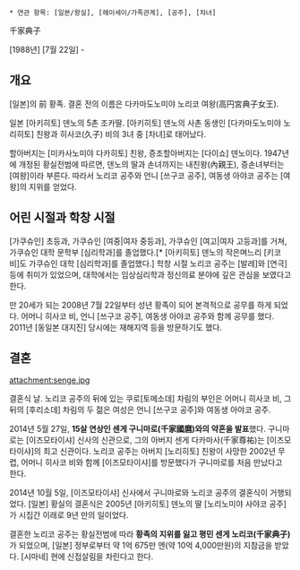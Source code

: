  * 연관 항목: [일본/왕실], [헤이세이/가족관계], [공주], [차녀]

千家典子

[1988년] [7월 22일] - 

== 개요 ==
[일본]의 前 황족. 결혼 전의 이름은 다카마도노미야 노리코 여왕(高円宮典子女王).

일본 [아키히토] 덴노의 5촌 조카딸. [아키히토] 덴노의 사촌 동생인 [다카마도노미야 노리히토] 친왕과 히사코(久子) 비의 3녀 중 [차녀]로 태어났다. 

할아버지는 [미카사노미야 다카히토] 친왕, 증조할아버지는 [다이쇼] 덴노이다. 1947년에 개정된 황실전범에 따르면, 덴노의 딸과 손녀까지는 내친왕(內親王), 증손녀부터는 [여왕]이라 부른다. 따라서 노리코 공주와 언니 [쓰구코 공주], 여동생 아야코 공주는 [여왕]의 지위를 얻었다. 

== 어린 시절과 학창 시절 ==
[가쿠슈인] 초등과, 가쿠슈인 [여중|여자 중등과], 가쿠슈인 [여고|여자 고등과]를 거쳐, 가쿠슈인 대학 문학부 [심리학과]를 졸업했다.[* [아키히토] 덴노의 작은며느리 [키코 비]도 가쿠슈인 대학 [심리학과]를 졸업했다.] 학창 시절 노리코 공주는 [발레]와 [연극] 등에 취미가 있었으며, 대학에서는 임상심리학과 정신의료 분야에 깊은 관심을 보였다고 한다. 

만 20세가 되는 2008년 7월 22일부터 성년 황족이 되어 본격적으로 공무를 하게 되었다. 어머니 히사코 비, 언니 [쓰구코 공주], 여동생 아야코 공주와 함께 공무를 했다. 2011년 [동일본 대지진] 당시에는 재해지역 등을 방문하기도 했다.

== 결혼 ==
attachment:senge.jpg

결혼식 날. 노리코 공주의 뒤에 있는 쿠로[토메소데] 차림의 부인은 어머니 히사코 비, 그 뒤의 [후리소데] 차림의 두 젊은 여성은 언니 [쓰구코 공주]와 여동생 아야코 공주.

2014년 5월 27일, '''15살 연상인 센게 구니마로(千家國麿)와의 약혼을 발표'''했다. 구니마로는 [이즈모타이샤] 신사의 신관으로, 그의 아버지 센게 다카마사(千家尊祐)는 [이즈모타이샤]의 최고 신관이다. 노리코 공주는 아버지 [노리히토] 친왕이 사망한 2002년 무렵, 어머니 히사코 비와 함께 [이즈모타이샤]를 방문했다가 구니마로를 처음 만났다고 한다.

2014년 10월 5일, [이즈모타이샤] 신사에서 구니마로와 노리코 공주의 결혼식이 거행되었다. [일본] 황실의 결혼식은 2005년 [아키히토] 덴노의 딸 [노리노미야 사야코 공주]가 시집간 이래로 9년 만의 일이었다.

결혼한 노리코 공주는 황실전범에 따라 '''황족의 지위를 잃고 평민 센게 노리코(千家典子)'''가 되었으며, [일본] 정부로부터 약 1억 675만 엔(약 10억 4,000만원)의 지참금을 받았다. [시마네] 현에 신접살림을 차린다고 한다.
